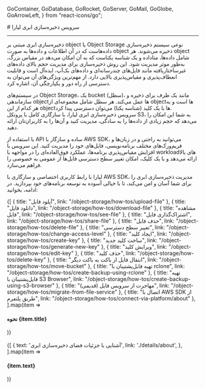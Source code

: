 
  GoContainer,
  GoDatabase,
  GoRocket,
  GoServer,
  GoMail,
  GoGlobe,
  GoArrowLeft,
} from "react-icons/go";


<Layout>
<Head>
<title>مستندات سرویس ذخیره‌سازی ابری - لیارا</title>
</Head>
# سرویس ذخیره‌سازی ابری لیارا
<hr className="mb-2" />

<Section id='what-is-object-storage' title='ذخیره‌سازی ابری چیست؟' />

ذخیره‌سازی ابری مبتنی بر object یا Object Storage نوعی سیستم ذخیره‌سازی داده‌هاست که در آن اطلاعات و داده‌ها به صورت object ذخیره می‌شوند. هر object شامل داده‌ها، متاداده و یک شناسه یکتاست که به آن امکان می‌دهد در مقیاس بزرگ، به‌طور موثر مدیریت شود. این روش ذخیره‌سازی برای مدیریت حجم بالای داده‌های غیرساختاریافته مانند فایل‌های چندرسانه‌ای و داده‌های بک‌آپ، ایده‌آل است و قابلیت انعطاف‌پذیری و مقیاس‌پذیری بالایی دارد. از مهم‌ترین ویژگی‌های آن می‌توان به دسترسی از راه دور و یکپارچگی آن، اشاره کرد.

<Section id='what-is-bucket' title='یک باکت (bucket) چیست؟' />
در سیستم‌های Object Storage، یک bucket (سطل)، مانند یک ظرف برای ذخیره و سازماندهی objectها عمل می‌کند. هر سطل شامل مجموعه‌ای از objectها است و به هر کدام از این objectها با یک کلید (شناسه یکتا) می‌توان دسترسی پیدا کرد.

<Section id="liara-object-storage" title="سرویس ذخیره‌سازی ابری لیارا" />
سرویس ذخیره‌سازی ابری لیارا، با سازگاری کامل با پروتکل S3، به شما این امکان را می‌دهد که حجم زیادی از داده‌ها را به سادگی، مدیریت کنید و آن‌ها را به کاربران‌تان ارائه دهید.
<div className="h-2" />

با استفاده از API ساده و سازگار با AWS SDK، می‌توانید به راحتی و در زبان‌ها و فریم‌ورک‌های مختلف برنامه‌نویسی، فایل‌های خود را مدیریت کنید. این سرویس با افزایش مقیاس‌پذیری برنامه‌ها، عملکرد فوق‌العاده‌ای را در مواجهه با workloadهای بالا ارائه می‌دهد و با یک کلیک، امکان تغییر سطح دسترسی فایل‌ها از عمومی به خصوصی را فراهم می‌سازد.
<div className="h-2" />

لیارا با رابط کاربری اختصاصی و سازگاری با AWS SDK، مدیریت ذخیره‌سازی ابری را برای شما آسان و امن می‌کند، تا با خیالی آسوده به توسعه برنامه‌های خود بپردازید.
در ادامه، بخوانید:
<div className="h-4" />
<div className="grid md:grid-cols-3 gap-4">
            {[
      {
        title: "آپلود فایل",
        link: "/object-storage/how-tos/upload-file"
      },
      {
        title: "دانلود فایل",
        link: "/object-storage/how-tos/download-file"
      },
      {
        title: "مشاهده فایل",
        link: "/object-storage/how-tos/see-file"
      },
      {
        title: "اشتراک‌گذاری فایل",
        link: "/object-storage/how-tos/share-file"
      },
      {
        title: "حذف فایل",
        link: "/object-storage/how-tos/delete-file"
      },
      {
        title: "تغییر سطح دسترسی",
        link: "/object-storage/how-tos/change-access-level"
      },
      {
        title: "ایجاد کلید",
        link: "/object-storage/how-tos/create-key"
      },
      {
        title: "ساخت کلید جدید",
        link: "/object-storage/how-tos/generate-new-key"
      },
      {
        title: "ویرایش کلید",
        link: "/object-storage/how-tos/edit-key"
      },
      {
        title: "حذف کلید",
        link: "/object-storage/how-tos/delete-key"
      },
      {
        title: "انتقال فایل از باکت به باکت دیگر",
        link: "/object-storage/how-tos/move-bucket"
      },
      {
        title: "تهیه فایل‌پشتیبان با rclone",
        link: "/object-storage/how-tos/create-backup-using-rclone"
      },
      {
        title: "تهیه فایل‌پشتیبان با S3 Browser",
        link: "/object-storage/how-tos/create-backup-using-s3-browser"
      },
      {
        title: "مهاجرت از سرویس فایل (قدیمی)",
        link: "/object-storage/how-tos/migrate-from-file-service"
      },
      {
        title: "اتصال با AWS SDK از طریق پلتفرم",
        link: "/object-storage/how-tos/connect-via-platform/about"
      },
  ].map(item =>
              <Link href={item.link}>
                <Card className="flex cursor-pointer w-full items-center justify-between">
                  <div className="flex items-center gap-3">
                    <h4>
                      نحوه {item.title} 
                    </h4>
                  </div>
                  <GoArrowLeft className="ml-1" />
                </Card>
              </Link>
            )}
          </div>

<br />

<Section id='also-read' title='همچنین بخوانید:' />
<div className="grid md:grid-cols-1 gap-4">
            {[
    {
      text: 'آشنایی با جزئیات فضای ذخیره‌سازی ابری',
      link: './details/about',
    },
  ].map(item =>
              <Link href={item.link}>
                <Card className="flex cursor-pointer w-full items-center justify-between">
                  <div className="flex items-center gap-3">
                    <h4>
                      {item.text}
                    </h4>
                  </div>
                  <GoArrowLeft className="ml-1" />
                </Card>
              </Link>
            )}
          </div>

<br />


</Layout>